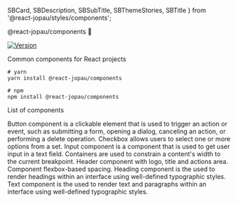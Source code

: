   SBCard,
  SBDescription,
  SBSubTitle,
  SBThemeStories,
  SBTitle
} from '@react-jopau/styles/components';

<Meta title="About" />

<SBThemeStories>

<SBTitle>@react-jopau/components 👋</SBTitle>
<p>
  <a href="https://www.npmjs.com/package/@react-jopau/components" target="_blank" rel="noreferrer">
    <img alt="Version" src="https://img.shields.io/npm/v/@react-jopau/components.svg" />
  </a>
</p>

<SBDescription>Common components for React projects</SBDescription>

```shell dark
# yarn
yarn install @react-jopau/components

# npm
npm install @react-jopau/components
```

<SBSubTitle>List of components</SBSubTitle>

<div className="!my-10 grid grid-cols-3 gap-5">

[//]: # 'AUTO-GENERATED-CONTENT:START'

<SBCard title="Button" kind="components-forms-button">
  Button component is a clickable element that is used to trigger an action or event, such as
  submitting a form, opening a dialog, canceling an action, or performing a delete operation.
</SBCard>
<SBCard title="Checkbox" kind="components-forms-checkbox">
  Checkbox allows users to select one or more options from a set.
</SBCard>
<SBCard title="Input" kind="components-forms-input">
  Input component is a component that is used to get user input in a text field.
</SBCard>
<SBCard title="Container" kind="components-layout-container">
  Containers are used to constrain a content's width to the current breakpoint.
</SBCard>
<SBCard title="Header" kind="components-layout-header">
  Header component with logo, title and actions area.
</SBCard>
<SBCard title="Space" kind="components-layout-space">
  Component flexbox-based spacing.
</SBCard>
<SBCard title="Heading" kind="components-typography-heading">
  Heading component is the used to render headings within an interface using well-defined
  typographic styles.
</SBCard>
<SBCard title="Text" kind="components-typography-text">
  Text component is the used to render text and paragraphs within an interface using well-defined
  typographic styles.
</SBCard>

[//]: # 'AUTO-GENERATED-CONTENT:END'

</div>
  
</SBThemeStories>
